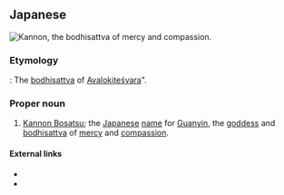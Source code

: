 {{also|觀音菩薩|观音菩萨}}
==Japanese==
[[File:Kuan-yan bodhisattva, Northern Sung dynasty, China, c. 1025, wood, Honolulu Academy of Arts.jpg|thumb|'''Kannon''', the [[bodhisattva]] of [[mercy]] and [[compassion]].]]
{{ja-kanjitab|観|音|菩|薩}}

===Etymology===
{{compound|観音|菩薩|lang=ja}}: The [[bodhisattva]] of [[अवलोकितेश्वर|Avalokiteśvara]]".

===Proper noun===
{{ja-pos|proper|かんのんぼさつ}}

# {{lb|ja|sort=かんのんぼさつ|mythology|Buddhism}} [[Kannon Bosatsu]]; the [[Japanese]] [[name]] for [[Guanyin]], the [[goddess]] and [[bodhisattva]] of [[mercy]] and [[compassion]].

====External links====
* {{pedia|lang=ja}}
* {{pedia|Guanyin}}